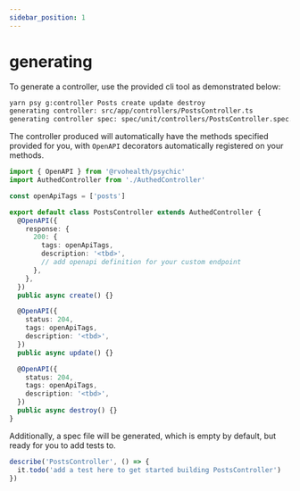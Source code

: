 ```yaml
---
sidebar_position: 1
---
```



# generating

To generate a controller, use the provided cli tool as demonstrated below:

```bash
yarn psy g:controller Posts create update destroy
generating controller: src/app/controllers/PostsController.ts
generating controller spec: spec/unit/controllers/PostsController.spec.ts
```

The controller produced will automatically have the methods specified provided for you, with `OpenAPI` decorators automatically registered on your methods.

```ts
import { OpenAPI } from '@rvohealth/psychic'
import AuthedController from './AuthedController'

const openApiTags = ['posts']

export default class PostsController extends AuthedController {
  @OpenAPI({
    response: {
      200: {
        tags: openApiTags,
        description: '<tbd>',
        // add openapi definition for your custom endpoint
      },
    },
  })
  public async create() {}

  @OpenAPI({
    status: 204,
    tags: openApiTags,
    description: '<tbd>',
  })
  public async update() {}

  @OpenAPI({
    status: 204,
    tags: openApiTags,
    description: '<tbd>',
  })
  public async destroy() {}
}
```

Additionally, a spec file will be generated, which is empty by default, but ready for you to add tests to.

```ts
describe('PostsController', () => {
  it.todo('add a test here to get started building PostsController')
})
```
